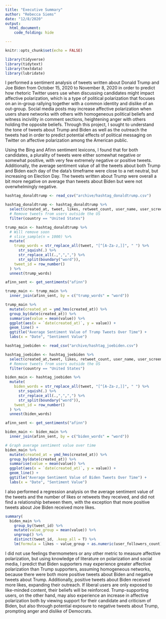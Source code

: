 ---
title: "Executive Summary"
author: "Rebecca Siems"
date: "12/8/2020"
output: 
  html_document:
    code_folding: hide

---

```{r setup, include=FALSE}
knitr::opts_chunk$set(echo = FALSE)
```

```{r}
library(tidyverse)
library(tidytext)
library(textdata)
library(lubridate)
```


I performed a sentiment analysis of tweets written about Donald Trump and Joe Biden from October 15, 2020 to November 8, 2020 in order to predict how rhetoric Twitter users use when discussing candidates might impact affective polarization, which is a type of political polarization that focuses on an in-group rallying together with a common identity and dislike of an out-group. Social media posts may increase affective polarization when users share networks with others with homogeneous political beliefs and witness incivility in comment sections, heightening anger with others holding the opposite beliefs. Through this project, I sought to understand the tone of tweets about Trump and Biden as well as the outreach the tweets had in order to predict potential effects of political messaging on Twitter on affective polarization among the American public. 

Using the Bing and Afinn sentiment lexicons, I found that for both candidates, a plurality of tweets were either somewhat negative or somewhat positive, with very few extremely negative or positive tweets. Additionally, the average sentiment value of all the tweets about both Trump and Biden each day of the data’s timeframe were close to a net neutral, but increasing on Election Day. The tweets written about Trump were overall a bit more negative on average than tweets about Biden but were not overwhelmingly negative. 

```{r}
hashtag_donaldtrump <- read_csv("archive/hashtag_donaldtrump.csv")

hashtag_donaldtrump <- hashtag_donaldtrump %>%
  select(created_at, tweet, likes, retweet_count, user_name, user_screen_name, user_description, user_followers_count, city, country, state_code) %>%
  # Remove tweets from users outside the US
  filter(country == "United States") 

trump_main <- hashtag_donaldtrump %>%
  # Will remove soon
  # slice_sample(n = 1000) %>%
  mutate(
    trump_words = str_replace_all(tweet, "[^[A-Za-z,]]", " ") %>%
      str_squish(.) %>%
      str_replace_all(.,",",",") %>%
      str_split(boundary("word")), 
    tweet_id = row_number()
  ) %>% 
  unnest(trump_words)

afinn_sent <- get_sentiments("afinn")

trump_main <- trump_main %>% 
  inner_join(afinn_sent, by = c("trump_words" = "word"))

trump_main %>% 
  mutate(created_at = ymd_hms(created_at)) %>% 
  group_by(date(created_at)) %>% 
  summarise(value = mean(value)) %>%
  ggplot(aes(x = `date(created_at)`, y = value)) +
  geom_line() +
  ggtitle("Average Sentiment Value of Trump Tweets Over Time") +
  labs(x = "Date", "Sentiment Value")
```

```{r}
hashtag_joebiden <- read_csv("archive/hashtag_joebiden.csv")

hashtag_joebiden <- hashtag_joebiden %>%
  select(created_at,tweet, likes, retweet_count, user_name, user_screen_name, user_description, user_followers_count, city, country, state_code) %>%
  # Remove tweets from users outside the US
  filter(country == "United States")

biden_main <- hashtag_joebiden %>%
  mutate(
    biden_words = str_replace_all(tweet, "[^[A-Za-z,]]", " ") %>%
      str_squish(.) %>%
      str_replace_all(.,",",",") %>%
      str_split(boundary("word")), 
    tweet_id = row_number()
  ) %>% 
  unnest(biden_words)

afinn_sent <- get_sentiments("afinn")

biden_main <- biden_main %>% 
  inner_join(afinn_sent, by = c("biden_words" = "word")) 

# Graph average sentiment value over time
biden_main %>% 
  mutate(created_at = ymd_hms(created_at)) %>% 
  group_by(date(created_at)) %>% 
  summarise(value = mean(value)) %>%
  ggplot(aes(x = `date(created_at)`, y = value)) +
  geom_line() +
  ggtitle("Average Sentiment Value of Biden Tweets Over Time") +
  labs(x = "Date", "Sentiment Value")
```

I also performed a regression analysis on the average sentiment value of the tweets and the number of likes or retweets they received, and did not find a relationship between them, with the exception that more positive tweets about Joe Biden received more likes. 
	
```{r}
summary(
  biden_main %>% 
    group_by(tweet_id) %>% 
    mutate(value_group = mean(value)) %>% 
    ungroup() %>% 
    distinct(tweet_id, .keep_all = T) %>% 
    lm(formula = likes ~ value_group + as.numeric(user_followers_count) + retweet_count))
```

I did not use feelings thermometers or any other metric to measure affective polarization, but using knowledge of literature on polarization and social media, I predict that Biden supporters may experience greater affective polarization than Trump supporters, assuming homogeneous networks, because there were both more positive tweets about Biden and negative tweets about Trump. Additionally, positive tweets about Biden received more likes, expanding their outreach. If liberal users are only exposed to like-minded content, their beliefs will be reinforced. Trump-supporting users, on the other hand, may also experience an increase in affective polarization both by viewing support for their candidate and criticism of Biden, but also through potential exposure to negative tweets about Trump, prompting anger and dislike of Democrats. 

